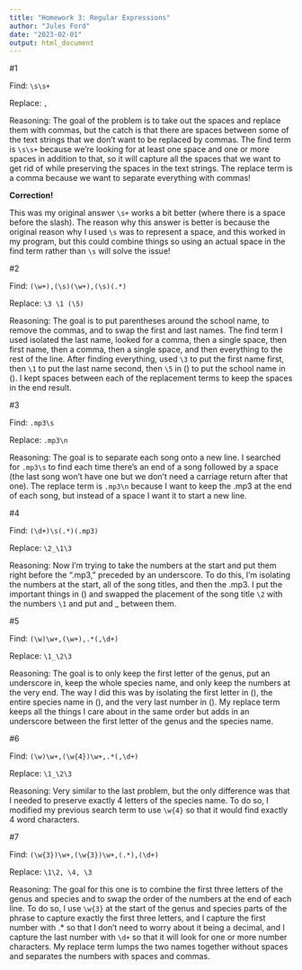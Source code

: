 ```yaml
---
title: "Homework 3: Regular Expressions"
author: "Jules Ford"
date: "2023-02-01"
output: html_document
---
```



#1


Find: `\s\s+`


Replace: `,`


Reasoning: The goal of the problem is to take out the spaces and replace them with commas, but the catch is that there are spaces between some of the text strings that we don’t want to be replaced by commas. The find term is `\s\s+` because we’re looking for at least one space and one or more spaces in addition to that, so it will capture all the spaces that we want to get rid of while preserving the spaces in the text strings. The replace term is a comma because we want to separate everything with commas!

**Correction!**

This was my original answer ` \s+` works a bit better (where there is a space before the slash). The reason why this answer is better is because the original reason why I used `\s` was to represent a space, and this worked in my program, but this could combine things so using an actual space in the find term rather than `\s` will solve the issue!

#2


Find: `(\w+),(\s)(\w+),(\s)(.*)`


Replace: `\3 \1 (\5)`


Reasoning: The goal is to put parentheses around the school name, to remove the commas, and to swap the first and last names. The find term I used isolated the last name, looked for a comma, then a single space, then first name, then a comma, then a single space, and then everything to the rest of the line. After finding everything, used `\3` to put the first name first, then `\1` to put the last name second, then `\5` in () to put the school name in (). I kept spaces between each of the replacement terms to keep the spaces in the end result.

#3


Find: `.mp3\s`


Replace: `.mp3\n`


Reasoning: The goal is to separate each song onto a new line. I searched for `.mp3\s` to find each time there’s an end of a song followed by a space (the last song won’t have one but we don’t need a carriage return after that one). The replace term is `.mp3\n` because I want to keep the .mp3 at the end of each song, but instead of a space I want it to start a new line.

#4


Find: `(\d+)\s(.*)(.mp3)`


Replace: `\2_\1\3`


Reasoning: Now I’m trying to take the numbers at the start and put them right before the “.mp3,” preceded by an underscore. To do this, I’m isolating the numbers at the start, all of the song titles, and then the .mp3. I put the important things in () and swapped the placement of the song title `\2` with the numbers `\1` and put and _ between them.

#5


Find: `(\w)\w+,(\w+),.*(,\d+)`


Replace: `\1_\2\3`


Reasoning: The goal is to only keep the first letter of the genus, put an underscore in, keep the whole species name, and only keep the numbers at the very end. The way I did this was by isolating the first letter in (), the entire species name in (), and the very last number in (). My replace term keeps all the things I care about in the same order but adds in an underscore between the first letter of the genus and the species name.

#6


Find: `(\w)\w+,(\w{4})\w+,.*(,\d+)`


Replace: `\1_\2\3`


Reasoning: Very similar to the last problem, but the only difference was that I needed to preserve exactly 4 letters of the species name. To do so, I modified my previous search term to use `\w{4}` so that it would find exactly 4 word characters.

#7


Find: `(\w{3})\w+,(\w{3})\w+,(.*),(\d+)`


Replace: `\1\2, \4, \3`


Reasoning: The goal for this one is to combine the first three letters of the genus and species and to swap the order of the numbers at the end of each line. To do so, I use `\w{3}` at the start of the genus and species parts of the phrase to capture exactly the first three letters, and I capture the first number with .* so that I don’t need to worry about it being a decimal, and I capture the last number with `\d+` so that it will look for one or more number characters. My replace term lumps the two names together without spaces and separates the numbers with spaces and commas.

